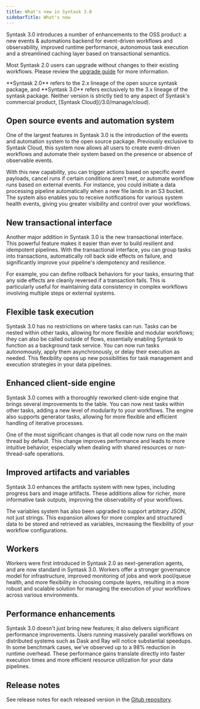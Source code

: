 ```yaml
---
title: What's new in Syntask 3.0
sidebarTitle: What's new
---
```


Syntask 3.0 introduces a number of enhancements to the OSS product: a new events & automations backend for event-driven workflows and observability, improved runtime performance, autonomous task execution and a streamlined caching layer based on transactional semantics.

Most Syntask 2.0 users can upgrade without changes to their existing workflows. Please review the [upgrade guide](/3.0/resources/upgrade-to-syntask-3) for more information.

<Info>
**Syntask 2.0** refers to the 2.x lineage of the open source syntask package, and **Syntask 3.0** refers exclusively to the 3.x lineage of the syntask package. Neither version is strictly tied to any aspect of Syntask's commercial product, [Syntask Cloud](/3.0/manage/cloud). 
</Info>

## Open source events and automation system

One of the largest features in Syntask 3.0 is the introduction of the events and automation system to the open source package. Previously exclusive to Syntask Cloud, this system now allows all users to create event-driven workflows and automate their system based on the presence or absence of observable events. 

With this new capability, you can trigger actions based on specific event payloads, cancel runs if certain conditions aren't met, or automate workflow runs based on external events. For instance, you could initiate a data processing pipeline automatically when a new file lands in an S3 bucket. The system also enables you to receive notifications for various system health events, giving you greater visibility and control over your workflows.

## New transactional interface

Another major addition in Syntask 3.0 is the new transactional interface. This powerful feature makes it easier than ever to build resilient and idempotent pipelines. With the transactional interface, you can group tasks into transactions, automatically roll back side effects on failure, and significantly improve your pipeline's idempotency and resilience.

For example, you can define rollback behaviors for your tasks, ensuring that any side effects are cleanly reversed if a transaction fails. This is particularly useful for maintaining data consistency in complex workflows involving multiple steps or external systems.

## Flexible task execution

Syntask 3.0 has no restrictions on where tasks can run. Tasks can be nested within other tasks, allowing for more flexible and modular workflows; they can also be called outside of flows, essentially enabling Syntask to function as a background task service. You can now run tasks autonomously, apply them asynchronously, or delay their execution as needed. This flexibility opens up new possibilities for task management and execution strategies in your data pipelines.

## Enhanced client-side engine

Syntask 3.0 comes with a thoroughly reworked client-side engine that brings several improvements to the table. You can now nest tasks within other tasks, adding a new level of modularity to your workflows. The engine also supports generator tasks, allowing for more flexible and efficient handling of iterative processes.

One of the most significant changes is that all code now runs on the main thread by default. This change improves performance and leads to more intuitive behavior, especially when dealing with shared resources or non-thread-safe operations.

## Improved artifacts and variables

Syntask 3.0 enhances the artifacts system with new types, including progress bars and image artifacts. These additions allow for richer, more informative task outputs, improving the observability of your workflows.

The variables system has also been upgraded to support arbitrary JSON, not just strings. This expansion allows for more complex and structured data to be stored and retrieved as variables, increasing the flexibility of your workflow configurations.

## Workers

Workers were first introduced in Syntask 2.0 as next-generation agents, and are now standard in Syntask 3.0. Workers offer a stronger governance model for infrastructure, improved monitoring of jobs and work pool/queue health, and more flexibility in choosing compute layers, resulting in a more robust and scalable solution for managing the execution of your workflows across various environments.

## Performance enhancements

Syntask 3.0 doesn't just bring new features; it also delivers significant performance improvements. Users running massively parallel workflows on distributed systems such as Dask and Ray will notice substantial speedups. In some benchmark cases, we've observed up to a 98% reduction in runtime overhead. These performance gains translate directly into faster execution times and more efficient resource utilization for your data pipelines.

## Release notes

See release notes for each released version in the [Gitub repository](https://github.com/synopkg/syntask/releases).
